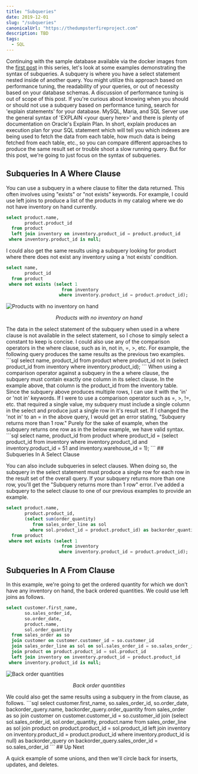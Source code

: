 ```yaml
---
title: "Subqueries"
date: 2019-12-01
slug: "/subqueries"
canonicalUrl: "https://thedumpsterfireproject.com"
description: TBD
tags:
  - SQL
---
```

Continuing with the sample database available via the docker images from the [first post](sql-for-the-uninterested) in this series, let's look at some
examples demonstrating the syntax of subqueries. A subquery is where you have a select statement nested inside of another query.
You might utilize this approach based on performance tuning, the readability of your queries, or out of necessity based on your
database schemas. A discussion of performance tuning is out of scope of this post. If you're curious about knowing when you
should or should not use a subquery based on performance tuning, search for 'explain statements' for your database. MySQL,
Maria, and SQL Server use the general syntax of 'EXPLAIN &lt;your query here&gt;' and there is plenty of documentation on Oracle's
Explain Plan. In short, explain produces an execution plan for your SQL statement which will tell you which indexes are being
used to fetch the data from each table, how much data is being fetched from each table, etc., so you can compare different
approaches to produce the same result set or trouble shoot a slow running query. But for this post, we're going to just focus
on the syntax of subqueries.

## Subqueries In A Where Clause

You can use a subquery in a where clause to filter the data returned. This often involves using "exists" or "not exists"
keywords. For example, I could use left joins to produce a list of the products in my catalog where we do not have inventory on
hand currently.
```sql
select product.name,
       product.product_id
  from product
  left join inventory on inventory.product_id = product.product_id
 where inventory.product_id is null;
```
I could also get the same results using a subquery looking for product where there does not exist any inventory using a 'not exists'
condition.
```sql
select name,
       product_id
  from product
 where not exists (select 1
                     from inventory
                    where inventory.product_id = product.product_id);
```
![Products with no inventory on hand](./Screen-Shot-2019-11-30-at-8.44.17-PM.png)
<figcaption align="center">

*Products with no inventory on hand*

</figcaption>
The data in the select statement of the subquery when used in a where clause is not available in the select statement, so I
chose to simply select a constant to keep is concise. I could also use any of the comparison operators in the where clause,
such as in, not in, =, >, etc. For example, the following query produces the same results as the previous two examples.
```sql
select name,
       product_id
  from product
 where product_id not in (select product_id
                            from inventory
                           where inventory.product_id);
```
When using a comparison operator against a subquery in the a where clause, the subquery must contain exactly one column in its
select clause. In the example above, that column is the product_id from the inventory table. Since the subquery above produces
multiple rows, I can use it with the 'in' or 'not in' keywords. If I were to use a comparison operator such as =, >, !=, etc.
that required a single value, my subquery must include a single column in the select and produce just a single row in it's
result set. If I changed the 'not in' to an = in the above query, I would get an error stating, "Subquery returns more than 1 row."
Purely for the sake of example, when the subquery returns one row as in the below example, we have valid syntax.
```sql
 select name,
        product_id
   from product
  where product_id = (select product_id
                        from inventory
                       where inventory.product_id
                         and inventory.product_id = 51
                         and inventory.warehouse_id = 1);
```
## Subqueries In A Select Clause

You can also include subqueries in select clauses. When doing so, the subquery in the select statement must produce a single row
for each row in the result set of the overall query. If your subquery returns more than one row, you'll get the "Subquery returns
more than 1 row" error. I've added a subquery to the select clause to one of our previous examples to provide an example.
```sql
select product.name,
       product.product_id,
       (select sum(order_quantity)
          from sales_order_line as sol
         where sol.product_id = product.product_id) as backorder_quantity
  from product
 where not exists (select 1
                     from inventory
                    where inventory.product_id = product.product_id);
```
## Subqueries In A From Clause

In this example, we're going to get the ordered quantity for which we don't have any inventory on hand, the back ordered
quantities. We could use left joins as follows.
```sql
select customer.first_name,
       so.sales_order_id,
       so.order_date,
       product.name,
       sol.order_quantity
  from sales_order as so
  join customer on customer.customer_id = so.customer_id
  join sales_order_line as sol on sol.sales_order_id = so.sales_order_id
  join product on product.product_id = sol.product_id
  left join inventory on inventory.product_id = product.product_id
 where inventory.product_id is null;
```
![Back order quantities](./Screen-Shot-2019-11-30-at-11.07.34-AM.png)
<figcaption align="center">

*Back order quantities*

</figcaption>
We could also get the same results using a subquery in the from clause, as follows.
```sql
select customer.first_name,
       so.sales_order_id,
       so.order_date,
       backorder_query.name,
       backorder_query.order_quantity
  from sales_order as so
  join customer on customer.customer_id = so.customer_id
  join (select sol.sales_order_id,
               sol.order_quantity,
               product.name
          from sales_order_line as sol
          join product on product.product_id = sol.product_id
          left join inventory on inventory.product_id = product.product_id
         where inventory.product_id is null) as backorder_query
    on backorder_query.sales_order_id = so.sales_order_id
```
## Up Next

A quick example of some unions, and then we'll circle back for inserts, updates, and deletes.